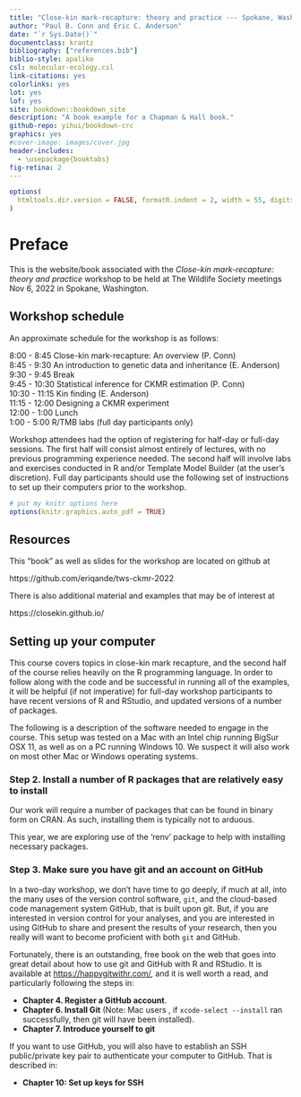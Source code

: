 ```yaml
--- 
title: "Close-kin mark-recapture: theory and practice --- Spokane, Washington, USA"
author: "Paul B. Conn and Eric C. Anderson"
date: "`r Sys.Date()`"
documentclass: krantz
bibliography: ["references.bib"]
biblio-style: apalike
csl: molecular-ecology.csl
link-citations: yes
colorlinks: yes
lot: yes
lof: yes
site: bookdown::bookdown_site
description: "A book example for a Chapman & Hall book."
github-repo: yihui/bookdown-crc
graphics: yes
#cover-image: images/cover.jpg
header-includes: 
  - \usepackage{booktabs}
fig-retina: 2
---
```



```r
options(
  htmltools.dir.version = FALSE, formatR.indent = 2, width = 55, digits = 4
)
```

# Preface {-}

This is the website/book associated with the _Close-kin mark-recapture: theory and practice_ workshop to be held at The Wildlife Society meetings Nov 6, 2022 in Spokane, Washington.

## Workshop schedule

An approximate schedule for the workshop is as follows:

8:00 - 8:45   Close-kin mark-recapture: An overview (P. Conn)  
8:45 - 9:30   An introduction to genetic data and inheritance   (E. Anderson)  
9:30 - 9:45  Break  
9:45 - 10:30  Statistical inference for CKMR estimation (P. Conn)  
10:30 - 11:15  Kin finding (E. Anderson)  
11:15 - 12:00  Designing a CKMR experiment  
12:00 - 1:00 Lunch  
1:00 - 5:00 R/TMB labs (full day participants only)  


Workshop attendees had the option of registering for half-day or full-day sessions.  The first half will consist almost entirely of lectures, with no previous programming experience needed. The second half will involve labs and exercises conducted in R and/or Template Model Builder (at the user's discretion).  Full day participants should use the following set of instructions to set up their computers prior to the workshop.



```r
# put my knitr options here
options(knitr.graphics.auto_pdf = TRUE)
```

## Resources

This "book" as well as slides for the workshop are located on github at 

https://github.com/eriqande/tws-ckmr-2022

There is also additional material and examples that may be of interest at

https://closekin.github.io/



## Setting up your computer {#setting-computer}

This course covers topics in close-kin mark recapture, and the second half of the course relies
heavily on the R programming language.  In order to follow
along with the code and be successful in running all of the
examples, it will be helpful (if not imperative) for full-day workshop participants to have recent versions of
R and RStudio, and updated versions of a number of packages.  

The following is a description of the software needed to engage in the
course.  This setup was tested on a Mac with an Intel chip running BigSur OSX 11, as well as on a PC running Windows 10.  We suspect it will 
also work on most other Mac or Windows operating systems.


### Step 2. Install a number of R packages that are relatively easy to install

Our work will require a number of packages that can be found in binary
form on CRAN.  As such, installing them is typically not to arduous.

This year, we are exploring use of the 'renv' package to help with installing
necessary packages.

### Step 3.  Make sure you have git and an account on GitHub

In a two-day workshop, we don't have time to go deeply, if much at all, into
the many uses of the version control software, `git`, and the cloud-based code management
system GitHub, that is built upon git.  But, if you are interested in version control for
your analyses, and you are interested in using GitHub to share and present the results
of your research, then you really will want to become proficient with both `git` and
GitHub.

Fortunately, there is an outstanding, free book on the web that goes into
great detail about how to use git and GitHub with R and RStudio.  It is available
at [https://happygitwithr.com/](https://happygitwithr.com/), and it is well worth
a read, and particularly following the steps in:

- **Chapter 4. Register a GitHub account**.
- **Chapter 6. Install Git**  (Note: Mac users , if `xcode-select --install`
    ran successfully, then git will have been installed).
- **Chapter 7. Introduce yourself to git**

If you want to use GitHub, you will also have to establish an SSH public/private
key pair to authenticate your computer to GitHub. That is described in:

- **Chapter 10: Set up keys for SSH**


